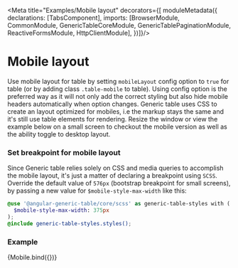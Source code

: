 

<Meta title="Examples/Mobile layout" decorators={[
  moduleMetadata({
    declarations: [TabsComponent],
    imports: [BrowserModule, CommonModule, GenericTableCoreModule, GenericTablePaginationModule, ReactiveFormsModule, HttpClientModule],
  })]}/>


# Mobile layout

Use mobile layout for table by setting `mobileLayout` config option to `true` for table (or by adding class `.table-mobile` to table). Using config option is the preferred way as it will not only add the correct styling but also hide mobile headers automatically when option changes. Generic table uses CSS to create an layout optimized for mobiles, i.e the markup stays the same and it's still use table elements for rendering. Resize the window or view the example below on a small screen to checkout the mobile version as well as the ability toggle to desktop layout.

### Set breakpoint for mobile layout
Since Generic table relies solely on CSS and media queries to accomplish the mobile layout, it's just a matter of declaring a breakpoint using `SCSS`. Override the default value of `576px`
(bootstrap breakpoint for small screens), by passing a new value for `$mobile-style-max-width` like this:

```scss
@use '@angular-generic-table/core/scss' as generic-table-styles with (
  $mobile-style-max-width: 375px
);
@include generic-table-styles.styles();
```

### Example

<Story name="Mobile layout">
  {Mobile.bind({})}
</Story>

